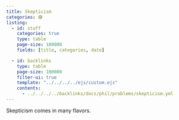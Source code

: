 ```yaml
---
title: Skepticism
categories: 🟣
listing:
  - id: stuff 
    categories: true
    type: table
    page-size: 100000
    fields: [title, categories, date]

  - id: backlinks
    type: table
    page-size: 100000
    filter-ui: true
    template: "../../../../ejs/custom.ejs"
    contents:
      - ../../../../backlinks/docs/phil/problems/skepticism.yml
---
```


Skepticism comes in many flavors.